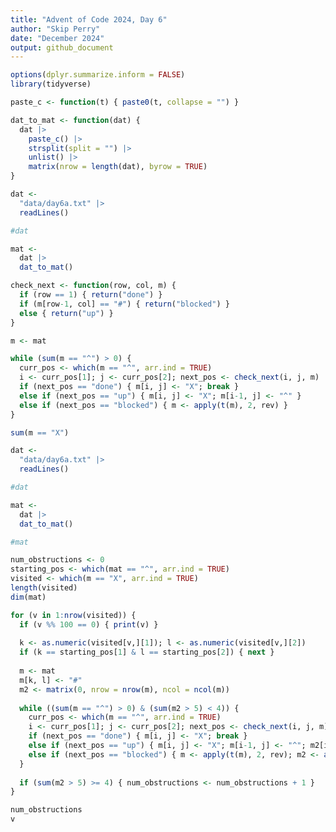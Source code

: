 ```yaml
---
title: "Advent of Code 2024, Day 6"
author: "Skip Perry"
date: "December 2024"
output: github_document
---
```


```r
options(dplyr.summarize.inform = FALSE)
library(tidyverse)

paste_c <- function(t) { paste0(t, collapse = "") }

dat_to_mat <- function(dat) {
  dat |> 
    paste_c() |> 
    strsplit(split = "") |> 
    unlist() |> 
    matrix(nrow = length(dat), byrow = TRUE)
}
```

```r
dat <- 
  "data/day6a.txt" |> 
  readLines()

#dat
```

```r
mat <- 
  dat |> 
  dat_to_mat()
```

```r
check_next <- function(row, col, m) {
  if (row == 1) { return("done") }
  if (m[row-1, col] == "#") { return("blocked") }
  else { return("up") }
}
```

```r
m <- mat

while (sum(m == "^") > 0) {
  curr_pos <- which(m == "^", arr.ind = TRUE)
  i <- curr_pos[1]; j <- curr_pos[2]; next_pos <- check_next(i, j, m)
  if (next_pos == "done") { m[i, j] <- "X"; break }
  else if (next_pos == "up") { m[i, j] <- "X"; m[i-1, j] <- "^" }
  else if (next_pos == "blocked") { m <- apply(t(m), 2, rev) }
}

sum(m == "X")
```

```r
dat <- 
  "data/day6a.txt" |> 
  readLines()

#dat
```

```r
mat <- 
  dat |> 
  dat_to_mat()

#mat
```

```r
num_obstructions <- 0
starting_pos <- which(mat == "^", arr.ind = TRUE)
visited <- which(m == "X", arr.ind = TRUE)
length(visited)
dim(mat)

for (v in 1:nrow(visited)) {
  if (v %% 100 == 0) { print(v) }
  
  k <- as.numeric(visited[v,][1]); l <- as.numeric(visited[v,][2])
  if (k == starting_pos[1] & l == starting_pos[2]) { next }
  
  m <- mat
  m[k, l] <- "#"
  m2 <- matrix(0, nrow = nrow(m), ncol = ncol(m))
  
  while ((sum(m == "^") > 0) & (sum(m2 > 5) < 4)) {
    curr_pos <- which(m == "^", arr.ind = TRUE)
    i <- curr_pos[1]; j <- curr_pos[2]; next_pos <- check_next(i, j, m)
    if (next_pos == "done") { m[i, j] <- "X"; break }
    else if (next_pos == "up") { m[i, j] <- "X"; m[i-1, j] <- "^"; m2[i, j] <- m2[i, j] + 1 }
    else if (next_pos == "blocked") { m <- apply(t(m), 2, rev); m2 <- apply(t(m2), 2, rev) }
  }
  
  if (sum(m2 > 5) >= 4) { num_obstructions <- num_obstructions + 1 }
}

num_obstructions
v
```

